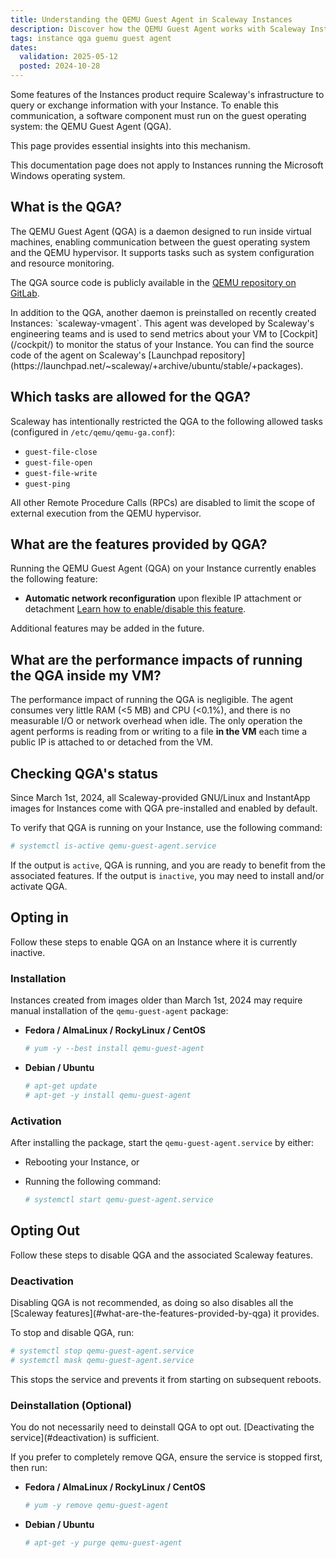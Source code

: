 ```yaml
---
title: Understanding the QEMU Guest Agent in Scaleway Instances
description: Discover how the QEMU Guest Agent works with Scaleway Instances.
tags: instance qga guemu guest agent
dates:
  validation: 2025-05-12
  posted: 2024-10-28
---
```


Some features of the Instances product require Scaleway's infrastructure to query or exchange information with your Instance. To enable this communication, a software component must run on the guest operating system: the QEMU Guest Agent (QGA).

This page provides essential insights into this mechanism.

<Message type="note">
  This documentation page does not apply to Instances running the Microsoft Windows operating system.
</Message>

## What is the QGA?

The QEMU Guest Agent (QGA) is a daemon designed to run inside virtual machines, enabling communication between the guest operating system and the QEMU hypervisor. It supports tasks such as system configuration and resource monitoring.

The QGA source code is publicly available in the [QEMU repository on GitLab](https://gitlab.com/qemu-project/qemu/-/blob/master/docs/interop/qemu-ga.rst).

<Message type="note">
  In addition to the QGA, another daemon is preinstalled on recently created Instances: `scaleway-vmagent`. This agent was developed by Scaleway's engineering teams and is used to send metrics about your VM to [Cockpit](/cockpit/) to monitor the status of your Instance. 
  You can find the source code of the agent on Scaleway's [Launchpad repository](https://launchpad.net/~scaleway/+archive/ubuntu/stable/+packages).
</Message>

## Which tasks are allowed for the QGA?

Scaleway has intentionally restricted the QGA to the following allowed tasks (configured in `/etc/qemu/qemu-ga.conf`):

* `guest-file-close`
* `guest-file-open`
* `guest-file-write`
* `guest-ping`

All other Remote Procedure Calls (RPCs) are disabled to limit the scope of external execution from the QEMU hypervisor.

## What are the features provided by QGA?

Running the QEMU Guest Agent (QGA) on your Instance currently enables the following feature:

- **Automatic network reconfiguration** upon flexible IP attachment or detachment [Learn how to enable/disable this feature](/instances/reference-content/understanding-automatic-network-hot-reconfiguration/).

Additional features may be added in the future.

## What are the performance impacts of running the QGA inside my VM?

The performance impact of running the QGA is negligible. The agent consumes very little RAM (<5 MB) and CPU (<0.1%), and there is no measurable I/O or network overhead when idle.
The only operation the agent performs is reading from or writing to a file **in the VM** each time a public IP is attached to or detached from the VM.

## Checking QGA's status

Since March 1st, 2024, all Scaleway-provided GNU/Linux and InstantApp images for Instances come with QGA pre-installed and enabled by default.

To verify that QGA is running on your Instance, use the following command:

```bash
# systemctl is-active qemu-guest-agent.service
```

If the output is `active`, QGA is running, and you are ready to benefit from the associated features. If the output is `inactive`, you may need to install and/or activate QGA.

## Opting in

Follow these steps to enable QGA on an Instance where it is currently inactive.

### Installation

Instances created from images older than March 1st, 2024 may require manual installation of the `qemu-guest-agent` package:

- **Fedora / AlmaLinux / RockyLinux / CentOS**

  ```bash
  # yum -y --best install qemu-guest-agent
  ```

- **Debian / Ubuntu**

  ```bash
  # apt-get update
  # apt-get -y install qemu-guest-agent
  ```

### Activation

After installing the package, start the `qemu-guest-agent.service` by either:

- Rebooting your Instance, or
- Running the following command:

  ```bash
  # systemctl start qemu-guest-agent.service
  ```

## Opting Out

Follow these steps to disable QGA and the associated Scaleway features.

### Deactivation

<Message type="important">
  Disabling QGA is not recommended, as doing so also disables all the [Scaleway features](#what-are-the-features-provided-by-qga) it provides.
</Message>

To stop and disable QGA, run:

```bash
# systemctl stop qemu-guest-agent.service
# systemctl mask qemu-guest-agent.service
```

This stops the service and prevents it from starting on subsequent reboots.

### Deinstallation (Optional)

<Message type="note">
  You do not necessarily need to deinstall QGA to opt out. [Deactivating the service](#deactivation) is sufficient.
</Message>

If you prefer to completely remove QGA, ensure the service is stopped first, then run:

- **Fedora / AlmaLinux / RockyLinux / CentOS**

  ```bash
  # yum -y remove qemu-guest-agent
  ```

- **Debian / Ubuntu**

  ```bash
  # apt-get -y purge qemu-guest-agent
  ```